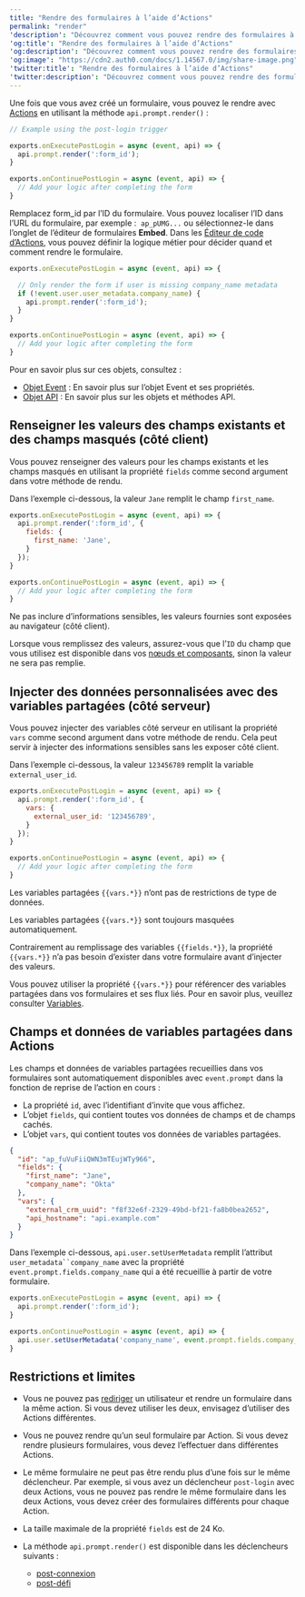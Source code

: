 ---
title: "Rendre des formulaires à l’aide d’Actions"
permalink: "render"
'description': "Découvrez comment vous pouvez rendre des formulaires à l’aide d’Actions."
'og:title': "Rendre des formulaires à l’aide d’Actions"
'og:description': "Découvrez comment vous pouvez rendre des formulaires à l’aide d’Actions."
'og:image': "https://cdn2.auth0.com/docs/1.14567.0/img/share-image.png"
'twitter:title': "Rendre des formulaires à l’aide d’Actions"
'twitter:description': "Découvrez comment vous pouvez rendre des formulaires à l’aide d’Actions."
---

Une fois que vous avez créé un formulaire, vous pouvez le rendre avec [Actions](/docs/fr-ca/customize/actions) en utilisant la méthode `api.prompt.render()` :

```javascript lines
// Example using the post-login trigger

exports.onExecutePostLogin = async (event, api) => {
  api.prompt.render(':form_id');
}

exports.onContinuePostLogin = async (event, api) => {
  // Add your logic after completing the form
}
```

Remplacez form_id par l’ID du formulaire. Vous pouvez localiser l’ID dans l’URL du formulaire, par exemple :  `ap_pUMG...` ou sélectionnez-le dans l’onglet de l’éditeur de formulaires **Embed**.
Dans les [Éditeur de code d’Actions](/docs/fr-ca/customize/actions/write-your-first-action#create-an-action), vous pouvez définir la logique métier pour décider quand et comment rendre le formulaire.

```javascript lines
exports.onExecutePostLogin = async (event, api) => {

  // Only render the form if user is missing company_name metadata
  if (!event.user.user_metadata.company_name) {
    api.prompt.render(':form_id');
  }
}

exports.onContinuePostLogin = async (event, api) => {
  // Add your logic after completing the form
}
```

Pour en savoir plus sur ces objets, consultez :

* [Objet Event](/docs/fr-ca/customize/actions/explore-triggers/signup-and-login-triggers/login-trigger/post-login-event-object) : En savoir plus sur l’objet Event et ses propriétés.
* [Objet API](/docs/fr-ca/customize/actions/explore-triggers/signup-and-login-triggers/login-trigger/post-login-api-object) : En savoir plus sur les objets et méthodes API.

## Renseigner les valeurs des champs existants et des champs masqués (côté client)

Vous pouvez renseigner des valeurs pour les champs existants et les champs masqués en utilisant la propriété `fields` comme second argument dans votre méthode de rendu.

Dans l’exemple ci-dessous, la valeur `Jane` remplit le champ `first_name`.

```javascript lines
exports.onExecutePostLogin = async (event, api) => {
  api.prompt.render(':form_id', {
    fields: {
      first_name: 'Jane',
    }
  });
}

exports.onContinuePostLogin = async (event, api) => {
  // Add your logic after completing the form
}
```

<Warning>

Ne pas inclure d’informations sensibles, les valeurs fournies sont exposées au navigateur (côté client).

</Warning>

<Callout icon="file-lines" color="#0EA5E9" iconType="regular">

Lorsque vous remplissez des valeurs, assurez-vous que l’`ID` du champ que vous utilisez est disponible dans vos [nœuds et composants](/docs/fr-ca/customize/forms/nodes-and-components), sinon la valeur ne sera pas remplie.

</Callout>

## Injecter des données personnalisées avec des variables partagées (côté serveur)

Vous pouvez injecter des variables côté serveur en utilisant la propriété `vars` comme second argument dans votre méthode de rendu. Cela peut servir à injecter des informations sensibles sans les exposer côté client.

Dans l’exemple ci-dessous, la valeur `123456789` remplit la variable `external_user_id`.

```javascript lines
exports.onExecutePostLogin = async (event, api) => {
  api.prompt.render(':form_id', {
    vars: {
      external_user_id: '123456789',
    }
  });
}

exports.onContinuePostLogin = async (event, api) => {
  // Add your logic after completing the form
}
```

<Callout icon="file-lines" color="#0EA5E9" iconType="regular">

Les variables partagées `{{vars.*}}` n’ont pas de restrictions de type de données.

Les variables partagées `{{vars.*}}` sont toujours masquées automatiquement.

Contrairement au remplissage des variables `{{fields.*}}`, la propriété `{{vars.*}}` n’a pas besoin d’exister dans votre formulaire avant d’injecter des valeurs.

Vous pouvez utiliser la propriété `{{vars.*}}` pour référencer des variables partagées dans vos formulaires et ses flux liés. Pour en savoir plus, veuillez consulter [Variables](/docs/fr-ca/customize/forms/variables).

</Callout>

## Champs et données de variables partagées dans Actions

Les champs et données de variables partagées recueillies dans vos formulaires sont automatiquement disponibles avec `event.prompt` dans la fonction de reprise de l’action en cours :‌‌

* La propriété `id`, avec l’identifiant d’invite que vous affichez.
* L’objet `fields`, qui contient toutes vos données de champs et de champs cachés.
* L’objet `vars`, qui contient toutes vos données de variables partagées.



<Accordion title="Exemple d’objet event.prompt">

```json lines
{
  "id": "ap_fuVuFiiQWN3mTEujWTy966",
  "fields": {
    "first_name": "Jane",
    "company_name": "Okta"
  },
  "vars": {
    "external_crm_uuid": "f8f32e6f-2329-49bd-bf21-fa8b0bea2652",
    "api_hostname": "api.example.com"
  }
}
```

</Accordion>

Dans l’exemple ci-dessous, `api.user.setUserMetadata` remplit l’attribut `user_metadata``company_name` avec la propriété `event.prompt.fields.company_name` qui a été recueillie à partir de votre formulaire.

```javascript lines
exports.onExecutePostLogin = async (event, api) => {
  api.prompt.render(':form_id');
}

exports.onContinuePostLogin = async (event, api) => {
  api.user.setUserMetadata('company_name', event.prompt.fields.company_name);
}
```

## Restrictions et limites

* Vous ne pouvez pas [rediriger](/docs/fr-ca/customize/actions/explore-triggers/signup-and-login-triggers/login-trigger/redirect-with-actions) un utilisateur et rendre un formulaire dans la même action. Si vous devez utiliser les deux, envisagez d’utiliser des Actions différentes.
* Vous ne pouvez rendre qu’un seul formulaire par Action. Si vous devez rendre plusieurs formulaires, vous devez l’effectuer dans différentes Actions.
* Le même formulaire ne peut pas être rendu plus d’une fois sur le même déclencheur.
  Par exemple, si vous avez un déclencheur `post-login` avec deux Actions, vous ne pouvez pas rendre le même formulaire dans les deux Actions, vous devez créer des formulaires différents pour chaque Action.
* La taille maximale de la propriété `fields` est de 24 Ko.
* La méthode `api.prompt.render()` est disponible dans les déclencheurs suivants :

  + [post-connexion](/docs/fr-ca/customize/actions/explore-triggers/signup-and-login-triggers/login-trigger/post-login-api-object)
  + [post-défi](/docs/fr-ca/customize/actions/explore-triggers/password-reset-triggers/post-challenge-trigger/post-challenge-api-object)
